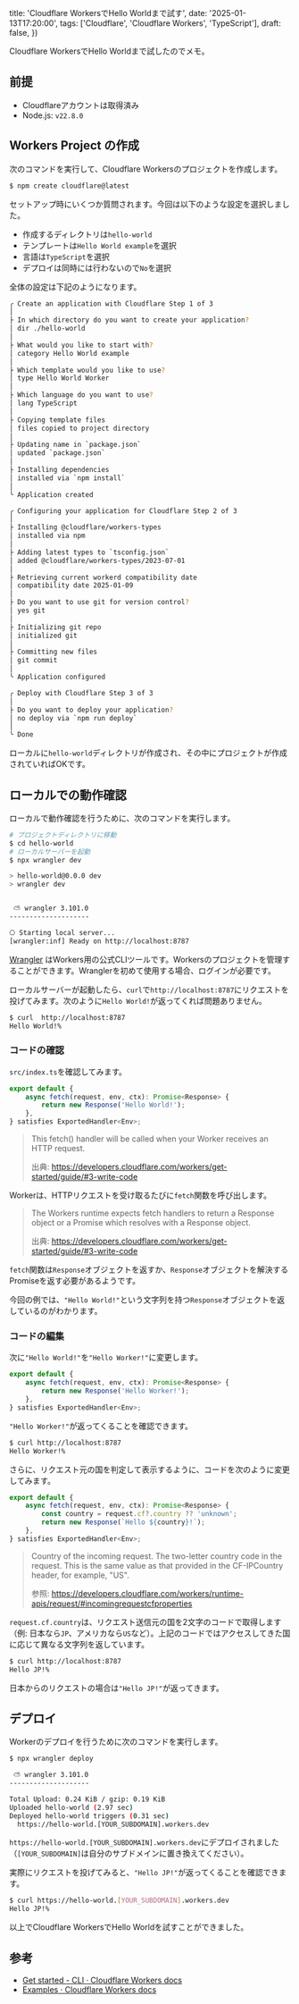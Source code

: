 
  title: 'Cloudflare WorkersでHello Worldまで試す',
  date: '2025-01-13T17:20:00',
  tags: ['Cloudflare', 'Cloudflare Workers', 'TypeScript'],
  draft: false,
})

Cloudflare WorkersでHello Worldまで試したのでメモ。

## 前提

- Cloudflareアカウントは取得済み
- Node.js: `v22.8.0`

## Workers Project の作成

次のコマンドを実行して、Cloudflare Workersのプロジェクトを作成します。

```sh
$ npm create cloudflare@latest
```

セットアップ時にいくつか質問されます。今回は以下のような設定を選択しました。

- 作成するディレクトリは`hello-world`
- テンプレートは`Hello World example`を選択
- 言語は`TypeScript`を選択
- デプロイは同時には行わないので`No`を選択

全体の設定は下記のようになります。

```sh
╭ Create an application with Cloudflare Step 1 of 3
│
├ In which directory do you want to create your application?
│ dir ./hello-world
│
├ What would you like to start with?
│ category Hello World example
│
├ Which template would you like to use?
│ type Hello World Worker
│
├ Which language do you want to use?
│ lang TypeScript
│
├ Copying template files
│ files copied to project directory
│
├ Updating name in `package.json`
│ updated `package.json`
│
├ Installing dependencies
│ installed via `npm install`
│
╰ Application created

╭ Configuring your application for Cloudflare Step 2 of 3
│
├ Installing @cloudflare/workers-types
│ installed via npm
│
├ Adding latest types to `tsconfig.json`
│ added @cloudflare/workers-types/2023-07-01
│
├ Retrieving current workerd compatibility date
│ compatibility date 2025-01-09
│
├ Do you want to use git for version control?
│ yes git
│
├ Initializing git repo
│ initialized git
│
├ Committing new files
│ git commit
│
╰ Application configured

╭ Deploy with Cloudflare Step 3 of 3
│
├ Do you want to deploy your application?
│ no deploy via `npm run deploy`
│
╰ Done
```

ローカルに`hello-world`ディレクトリが作成され、その中にプロジェクトが作成されていればOKです。

## ローカルでの動作確認

ローカルで動作確認を行うために、次のコマンドを実行します。

```sh
# プロジェクトディレクトリに移動
$ cd hello-world
# ローカルサーバーを起動
$ npx wrangler dev

> hello-world@0.0.0 dev
> wrangler dev


 ⛅️ wrangler 3.101.0
--------------------

⎔ Starting local server...
[wrangler:inf] Ready on http://localhost:8787
```

[Wrangler](https://developers.cloudflare.com/workers/wrangler/) はWorkers用の公式CLIツールです。Workersのプロジェクトを管理することができます。Wranglerを初めて使用する場合、ログインが必要です。

ローカルサーバーが起動したら、`curl`で`http://localhost:8787`にリクエストを投げてみます。次のように`Hello World!`が返ってくれば問題ありません。

```sh
$ curl  http://localhost:8787
Hello World!%
```

### コードの確認

`src/index.ts`を確認してみます。

```ts
export default {
	async fetch(request, env, ctx): Promise<Response> {
		return new Response('Hello World!');
	},
} satisfies ExportedHandler<Env>;
```

> This fetch() handler will be called when your Worker receives an HTTP request.
>
> 出典: https://developers.cloudflare.com/workers/get-started/guide/#3-write-code

Workerは、HTTPリクエストを受け取るたびに`fetch`関数を呼び出します。

> The Workers runtime expects fetch handlers to return a Response object or a Promise which resolves with a Response object.
>
> 出典: https://developers.cloudflare.com/workers/get-started/guide/#3-write-code

`fetch`関数は`Response`オブジェクトを返すか、`Response`オブジェクトを解決するPromiseを返す必要があるようです。

今回の例では、`"Hello World!"`という文字列を持つ`Response`オブジェクトを返しているのがわかります。

### コードの編集

次に`"Hello World!"`を`"Hello Worker!"`に変更します。

```ts
export default {
	async fetch(request, env, ctx): Promise<Response> {
		return new Response('Hello Worker!');
	},
} satisfies ExportedHandler<Env>;
```

`"Hello Worker!"`が返ってくることを確認できます。

```sh
$ curl http://localhost:8787
Hello Worker!%
```

さらに、リクエスト元の国を判定して表示するように、コードを次のように変更してみます。

```ts
export default {
	async fetch(request, env, ctx): Promise<Response> {
		const country = request.cf?.country ?? 'unknown';
		return new Response(`Hello ${country}!`);
	},
} satisfies ExportedHandler<Env>;
```

> Country of the incoming request. The two-letter country code in the request. This is the same value as that provided in the CF-IPCountry header, for example, "US".
>
> 参照: https://developers.cloudflare.com/workers/runtime-apis/request/#incomingrequestcfproperties

`request.cf.country`は、リクエスト送信元の国を2文字のコードで取得します（例: 日本なら`JP`、アメリカなら`US`など）。上記のコードではアクセスしてきた国に応じて異なる文字列を返しています。

```sh
$ curl http://localhost:8787
Hello JP!%
```

日本からのリクエストの場合は`"Hello JP!"`が返ってきます。

## デプロイ

Workerのデプロイを行うために次のコマンドを実行します。

```sh
$ npx wrangler deploy

 ⛅️ wrangler 3.101.0
--------------------

Total Upload: 0.24 KiB / gzip: 0.19 KiB
Uploaded hello-world (2.97 sec)
Deployed hello-world triggers (0.31 sec)
  https://hello-world.[YOUR_SUBDOMAIN].workers.dev
```

`https://hello-world.[YOUR_SUBDOMAIN].workers.dev`にデプロイされました（`[YOUR_SUBDOMAIN]`は自分のサブドメインに置き換えてください）。

実際にリクエストを投げてみると、`"Hello JP!"`が返ってくることを確認できます。

```sh
$ curl https://hello-world.[YOUR_SUBDOMAIN].workers.dev
Hello JP!%
```

以上でCloudflare WorkersでHello Worldを試すことができました。

## 参考

- [Get started - CLI · Cloudflare Workers docs](https://developers.cloudflare.com/workers/get-started/guide/)
- [Examples · Cloudflare Workers docs](https://developers.cloudflare.com/workers/examples/)